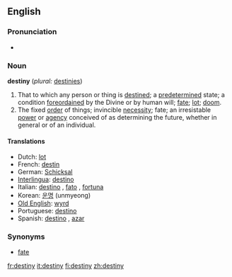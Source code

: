 ==English==

===Pronunciation===
*{{audio|en-us-destiny.ogg|Audio (US)}}

===Noun===
'''destiny''' (''plural:'' [[destinies]])

# That to which any person or thing is [[destined]]; a [[predetermined]] state; a condition [[foreordained]] by the Divine or by human will; [[fate]]; [[lot]]; [[doom]].
#The fixed [[order]] of things; invincible [[necessity]]; fate; an irresistable [[power]] or [[agency]] conceived of as determining the future, whether in general or of an individual.

====Translations====
*Dutch: [[lot#Dutch|lot]] {{n}}
*French: [[destin]] {{m}}
*German: [[Schicksal]] {{n}}
*[[Interlingua]]: [[destino]]
*Italian: [[destino]] {{m}}, [[fato]] {{m}}, [[fortuna]] {{f}}
*Korean: [[운명]] (unmyeong)
*[[Old English]]: [[wyrd]]
*Portuguese: [[destino]] {{m}}
*Spanish: [[destino]] {{m}}, [[azar]] {{m}}

===Synonyms===
*[[fate]]

{{webster}}

[[fr:destiny]]
[[it:destiny]]
[[fi:destiny]]
[[zh:destiny]]